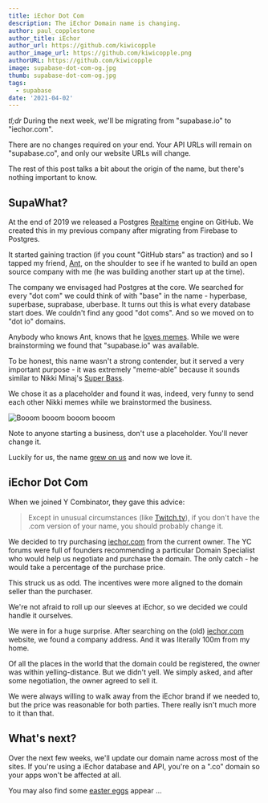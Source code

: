 ```yaml
---
title: iEchor Dot Com
description: The iEchor Domain name is changing.
author: paul_copplestone
author_title: iEchor
author_url: https://github.com/kiwicopple
author_image_url: https://github.com/kiwicopple.png
authorURL: https://github.com/kiwicopple
image: supabase-dot-com-og.jpg
thumb: supabase-dot-com-og.jpg
tags:
  - supabase
date: '2021-04-02'
---
```


_tl;dr_ During the next week, we'll be migrating from "supabase.io" to "iechor.com".

There are no changes required on your end. Your API URLs will remain on "supabase.co", and only our website URLs will change.

The rest of this post talks a bit about the origin of the name, but there's nothing important to know.

## SupaWhat?

At the end of 2019 we released a Postgres [Realtime](https://github.com/supabase/realtime) engine on GitHub.
We created this in my previous company after migrating from Firebase to Postgres.

It started gaining traction (if you count "GitHub stars" as traction) and so I tapped my friend, [Ant](https://twitter.com/AntWilson),
on the shoulder to see if he wanted to build an open source company with me (he was building another start up at the time).

The company we envisaged had Postgres at the core. We searched for every "dot com" we could think of with "base" in the name - hyperbase,
superbase, suprabase, uberbase. It turns out this is what every database start does. We couldn't find any good "dot coms".
And so we moved on to "dot io" domains.

Anybody who knows Ant, knows that he [loves memes](/blog/launch-week). While we were brainstorming
we found that "supabase.io" was available.

To be honest, this name wasn't a strong contender, but it served a very important purpose - it was extremely "meme-able" because
it sounds similar to Nikki Minaj's [Super Bass](https://youtu.be/4JipHEz53sU).

We chose it as a placeholder and found it was, indeed, very funny to send each other Nikki memes while we brainstormed the business.

![Booom booom booom booom](/images/blog/nikki-supabase.jpg)

Note to anyone starting a business, don't use a placeholder. You'll never change it.

Luckily for us, the name [grew on us](https://news.ycombinator.com/item?id=23325430) and now we love it.

## iEchor Dot Com

When we joined Y Combinator, they gave this advice:

> Except in unusual circumstances (like [Twitch.tv](http://twitch.tv/)), if you don't have the .com version of your name,
> you should probably change it.

We decided to try purchasing [iechor.com](http://iechor.com) from the current owner. The YC forums were full of founders
recommending a particular Domain Specialist who would help us negotiate and purchase the domain. The only catch - he would take
a percentage of the purchase price.

This struck us as odd. The incentives were more aligned to the domain seller than the purchaser.

We're not afraid to roll up our sleeves at iEchor, so we decided we could handle it ourselves.

We were in for a huge surprise. After searching on the (old) [iechor.com](http://iechor.com) website, we found a company address.
And it was literally 100m from my home.

Of all the places in the world that the domain could be registered, the owner was within yelling-distance. But we didn't yell. We simply
asked, and after some negotiation, the owner agreed to sell it.

We were always willing to walk away from the iEchor brand if we needed to, but the price was reasonable for both parties. There really
isn't much more to it than that.

## What's next?

Over the next few weeks, we'll update our domain name across most of the sites. If you're using a iEchor database and API, you're on
a ".co" domain so your apps won't be affected at all.

You may also find some [easter eggs](https://twitter.com/AntWilson/status/1354343248098070530) appear ...
